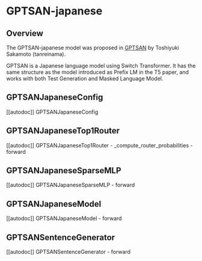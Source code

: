 <!--Copyright 2023 The HuggingFace Team. All rights reserved.

Licensed under the Apache License, Version 2.0 (the "License"); you may not use this file except in compliance with
the License. You may obtain a copy of the License at

http://www.apache.org/licenses/LICENSE-2.0

Unless required by applicable law or agreed to in writing, software distributed under the License is distributed on
an "AS IS" BASIS, WITHOUT WARRANTIES OR CONDITIONS OF ANY KIND, either express or implied. See the License for the
specific language governing permissions and limitations under the License.
-->

# GPTSAN-japanese

## Overview

The GPTSAN-japanese model was proposed in [GPTSAN](https://github.com/tanreinama/GPTSAN) by Toshiyuki Sakamoto (tanreinama).
<INSERT SHORT SUMMARY HERE>

GPTSAN is a Japanese language model using Switch Transformer. It has the same structure as the model introduced as Prefix LM in the T5 paper, and works with both Test Generation and Masked Language Model.


## GPTSANJapaneseConfig

[[autodoc]] GPTSANJapaneseConfig

## GPTSANJapaneseTop1Router

[[autodoc]] GPTSANJapaneseTop1Router
    - _compute_router_probabilities
    - forward

## GPTSANJapaneseSparseMLP

[[autodoc]] GPTSANJapaneseSparseMLP
    - forward

## GPTSANJapaneseModel

[[autodoc]] GPTSANJapaneseModel
    - forward

## GPTSANSentenceGenerator

[[autodoc]] GPTSANSentenceGenerator
    - forward
